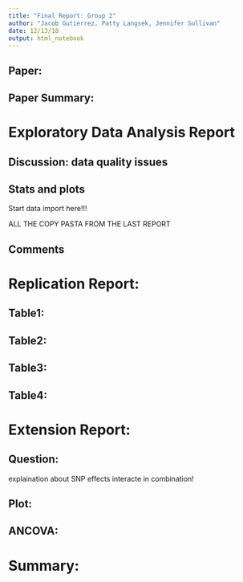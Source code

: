 ```yaml
---
title: "Final Report: Group 2"
author: "Jacob Gutierrez, Patty Langsek, Jennifer Sullivan"
date: 12/13/18
output: html_notebook
---
```


## Paper:


## Paper Summary:





# Exploratory Data Analysis Report

## Discussion: data quality issues



## Stats and plots
  Start data import here!!!

  ALL THE COPY PASTA FROM THE LAST REPORT

## Comments



# Replication Report:

## Table1:


## Table2:

## Table3:


## Table4:



# Extension Report:

## Question:

 explaination about SNP effects interacte in combination!
 
## Plot:




## ANCOVA:



# Summary:


 


